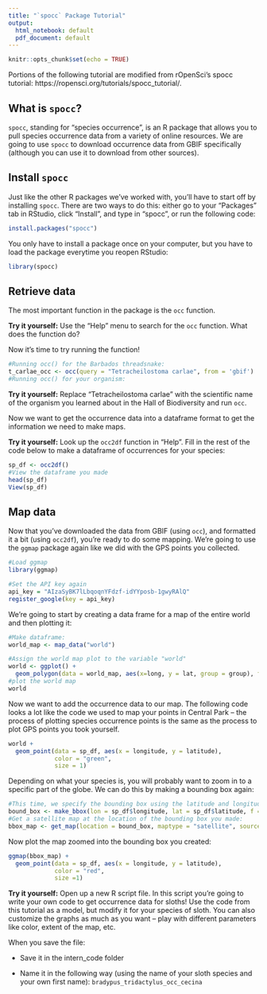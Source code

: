```yaml
---
title: "`spocc` Package Tutorial"
output:
  html_notebook: default
  pdf_document: default
---
```


```r
knitr::opts_chunk$set(echo = TRUE)
```

Portions of the following tutorial are modified from rOpenSci's spocc tutorial: https://ropensci.org/tutorials/spocc_tutorial/.

## What is `spocc`?

`spocc`, standing for "species occurrence", is an R package that allows you to pull species occurrence data from a variety of online resources. We are going to use `spocc` to download occurrence data from GBIF specifically (although you can use it to download from other sources).

## Install `spocc`

Just like the other R packages we've worked with, you'll have to start off by installing `spocc`. There are two ways to do this: either go to your "Packages" tab in RStudio, click "Install", and type in "spocc", or run the following code:

```r
install.packages("spocc")
```

You only have to install a package once on your computer, but you have to load the package everytime you reopen RStudio:

```r
library(spocc)
```

## Retrieve data

The most important function in the package is the `occ` function.

**Try it yourself:** Use the "Help" menu to search for the `occ` function. What does the function do?

Now it's time to try running the function!

```r
#Running occ() for the Barbados threadsnake:
t_carlae_occ <- occ(query = "Tetracheilostoma carlae", from = 'gbif')
#Running occ() for your organism:

```

**Try it yourself:** Replace "Tetracheilostoma carlae" with the scientific name of the organism you learned about in the Hall of Biodiversity and run `occ`.

Now we want to get the occurrence data into a dataframe format to get the information we need to make maps.

**Try it yourself:** Look up the `occ2df` function in "Help". Fill in the rest of the code below to make a dataframe of occurrences for your species:
```r
sp_df <- occ2df()
#View the dataframe you made
head(sp_df)
View(sp_df)
```

## Map data

Now that you've downloaded the data from GBIF (using `occ`), and formatted it a bit (using `occ2df`), you're ready to do some mapping. We're going to use the `ggmap` package again like we did with the GPS points you collected.

```r
#Load ggmap
library(ggmap)

#Set the API key again
api_key = "AIzaSyBK7lLbqoqnYFdzf-idYYposb-1gwyRAlQ"
register_google(key = api_key)
```

We're going to start by creating a data frame for a map of the entire world and then plotting it:

```r
#Make dataframe:
world_map <- map_data("world")

#Assign the world map plot to the variable "world"
world <- ggplot() + 
  geom_polygon(data = world_map, aes(x=long, y = lat, group = group), fill = "grey", color = "darkgrey")
#plot the world map
world
```

Now we want to add the occurrence data to our map. The following code looks a lot like the code we used to map your points in Central Park -- the process of plotting species occurrence points is the same as the process to plot GPS points you took yourself.

```r
world +
  geom_point(data = sp_df, aes(x = longitude, y = latitude),
             color = "green",
             size = 1)
```

Depending on what your species is, you will probably want to zoom in to a specific part of the globe. We can do this by making a bounding box again:

```r
#This time, we specify the bounding box using the latitude and longitude columns from our data
bound_box <- make_bbox(lon = sp_df$longitude, lat = sp_df$latitude, f = 2)
#Get a satellite map at the location of the bounding box you made:
bbox_map <- get_map(location = bound_box, maptype = "satellite", source = "google")
```

Now plot the map zoomed into the bounding box you created:

```r
ggmap(bbox_map) + 
  geom_point(data = sp_df, aes(x = longitude, y = latitude), 
             color = "red",
             size =1)
```

**Try it yourself:** Open up a new R script file. In this script you're going to write your own code to get occurrence data for sloths! Use the code from this tutorial as a model, but modify it for your species of sloth. You can also customize the graphs as much as you want --  play with different parameters like color, extent of the map, etc.

When you save the file:

+ Save it in the intern_code folder

+ Name it in the following way (using the name of your sloth species and your own first name): `bradypus_tridactylus_occ_cecina`



